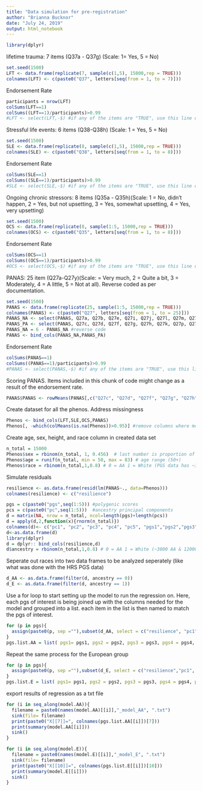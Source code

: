 ```yaml
---
title: "Data simulation for pre-registration"
author: "Brianna Bucknor"
date: "July 24, 2019"
output: html_notebook
---
```

```r
library(dplyr)
```

lifetime trauma: 7 items (Q37a - Q37g) (Scale: 1= Yes, 5 = No)
```r
set.seed(1500)
LFT <- data.frame(replicate(7, sample(c(1,5), 15000,rep = TRUE)))
colnames(LFT) <- c(paste0("Q37", letters[seq(from = 1, to = 7)]))
```
Endorsement Rate
```r
participants = nrow(LFT)
colSums(LFT==1)
colSums((LFT==1)/participants)>0.99
#LFT <- select(LFT,-$) #if any of the items are "TRUE", use this line of code to reomve the item from the dataset
```
Stressful life events: 6 items (Q38-Q38h) (Scale: 1 = Yes, 5 = No)
```r
set.seed(1500)
SLE <- data.frame(replicate(8, sample(c(1,5), 15000,rep = TRUE)))
colnames(SLE) <- c(paste0("Q38", letters[seq(from = 1, to = 8)]))
```
Endorsement Rate
```r
colSums(SLE==1)
colSums((SLE==1)/participants)>0.99
#SLE <- select(SLE,-$) #if any of the items are "TRUE", use this line of code to reomve the item from the dataset
```
Ongoing chronic stressors: 8 items (Q35a - Q35h)(Scale: 1 = No, didn't happen, 2 = Yes, but not upsetting, 3 = Yes, somewhat upsetting, 4 = Yes, very upsetting)
```r
set.seed(1500)
OCS <- data.frame(replicate(8, sample(1:5, 15000,rep = TRUE)))
colnames(OCS) <- c(paste0("Q35", letters[seq(from = 1, to = 8)]))
```
Endorsement Rate
```r
colSums(OCS==1)
colSums((OCS==1)/participants)>0.99
#OCS <- select(OCS,-$) #if any of the items are "TRUE", use this line of code to reomve the item from the dataset
```
PANAS: 25 item (Q27a-Q27y)(Scale:  = Very much, 2 = Quite a bit, 3 = Moderately, 4 = A little, 5 = Not at all). Reverse coded as per documentation. 
```r
set.seed(1500)
PANAS <- data.frame(replicate(25, sample(1:5, 15000,rep = TRUE)))
colnames(PANAS) <- c(paste0("Q27", letters[seq(from = 1, to = 25)]))
PANAS_NA <- select(PANAS, Q27a, Q27b, Q27e, Q27i, Q27j, Q27l, Q27m, Q27n,Q27o,Q27r, Q27s,Q27w)
PANAS_PA <- select(PANAS, Q27c, Q27d, Q27f, Q27g, Q27h, Q27k, Q27p, Q27q, Q27t,Q27u, Q27v, Q27x,Q27y)
PANAS_NA = 6 - PANAS_NA #reverse code
PANAS <- bind_cols(PANAS_NA,PANAS_PA)
```
Endorsement Rate
```r
colSums(PANAS==1)
colSums((PANAS==1)/participants)>0.99
#PANAS <- select(PANAS,-$) #if any of the items are "TRUE", use this line of code to reomve the item from the dataset
```
Scoring PANAS. Items included in this chunk of code might change as a result of the endorsement rate. 
```r
PANAS$PANAS <- rowMeans(PANAS[,c("Q27c", "Q27d", "Q27f", "Q27g", "Q27h", "Q27k", "Q27p", "Q27q", "Q27t","Q27u", "Q27v", "Q27x","Q27y","Q27a", "Q27b", "Q27e", "Q27i", "Q27j", "Q27l", "Q27m", "Q27n", "Q27o","Q27r", "Q27s","Q27w")])
```

Create dataset for all the phenos. Address missingness
```r
Phenos <- bind_cols(LFT,SLE,OCS,PANAS)
Phenos[, -which(colMeans(is.na(Phenos))>0.95)] #remove columns where more than 95% of participants didn't answer the question
```
Create age, sex, height, and race column in created data set
```r
n_total = 15000
Phenos$sex = rbinom(n_total, 1, 0.456)	# last number is proportion of 1s versus 0s (can get from documentation, or just make up)
Phenos$age = runif(n_total, min = 50, max = 83)	# age range (50+)
Phenos$race = rbinom(n_total,1,0.8) # 0 = AA 1 = White (PGS data has ~3000 AA & 12000 European)
```

Simulate residuals
```r
resilience <- as.data.frame(resid(lm(PANAS~., data=Phenos)))
colnames(resilience) <- c("resilience")
```

```r
pgs = c(paste0("pgs",seq(1:5))) #polygenic scores
pcs = c(paste0("pc",seq(1:5)))	#ancestry principal components
d = matrix(NA, nrow = n_total, ncol=length(pgs)+length(pcs))
d = apply(d,2,function(x){rnorm(n_total)})
colnames(d)<- c("pc1", "pc2", "pc3", "pc4", "pc5", "pgs1","pgs2","pgs3","pgs4","pgs5")
d<-as.data.frame(d)
library(dplyr)
d = dplyr:: bind_cols(resilience,d)
d$ancestry = rbinom(n_total,1,0.8) # 0 = AA 1 = White (~3000 AA & 12000 White)
```

Seperate out races into two data frames to be analyzed seperately (like what was done with the HRS PGS data)
```r
d_AA <- as.data.frame(filter(d, ancestry == 0))
d_E <- as.data.frame(filter(d, ancestry == 1))
```

Use a for loop to start setting up the model to run the regression on. Here, each pgs of interest is being joined up with the columns needed for the model and grouped into a list. each item in the list is then named to match the pgs of interest. 
```r
for (p in pgs){
  assign(paste0(p, sep =""),subset(d_AA, select = c("resilience", "pc1", "pc2", "pc3","pc4", "pc5",p)))
}
pgs.list.AA = list( pgs1= pgs1, pgs2 = pgs2, pgs3 = pgs3, pgs4 = pgs4, pgs5 = pgs5)
```

Repeat the same process for the European group
```r
for (p in pgs){
  assign(paste0(p, sep =""),subset(d_E, select = c("resilience","pc1", "pc2", "pc3","pc4", "pc5",p)))
}
pgs.list.E = list( pgs1= pgs1, pgs2 = pgs2, pgs3 = pgs3, pgs4 = pgs4, pgs5 = pgs5)
```

export results of regression as a txt file
```r
for (i in seq_along(model.AA)){
  filename = paste0(names(model.AA)[[i]],"_model_AA", ".txt")
  sink(file= filename)
  print(paste0("X[[7]]=", colnames(pgs.list.AA[[i]])[7]))  
  print(summary(model.AA[[i]]))
  sink()
}
```

```r
for (i in seq_along(model.E)){
  filename = paste0(names(model.E)[[i]],"_model_E", ".txt")
  sink(file= filename)
  print(paste0("X[[10]]=", colnames(pgs.list.E[[i]])[10]))
  print(summary(model.E[[i]]))
  sink()
}
```



